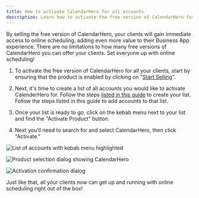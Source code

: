 ```yaml
---
title: How to activate CalendarHero for all accounts
description: Learn how to activate the free version of CalendarHero for all your client accounts
---
```


By selling the free version of CalendarHero, your clients will gain immediate access to online scheduling, adding even more value to their Business App experience. There are no limitations to how many free versions of CalendarHero you can offer your clients. Set everyone up with online scheduling!

1) To activate the free version of CalendarHero for all your clients, start by ensuring that the product is enabled by clicking on "[Start Selling](https://partners.vendasta.com/marketplace/products/MP-58G85F84DZBND7CK228578MWLD38SS4S)".

2) Next, it's time to create a list of all accounts you would like to activate CalenderHero for. Follow the steps [listed in this guide](https://support.vendasta.com/hc/en-us/articles/4406958964247) to create your list. Follow the steps listed in this guide to add accounts to that list.

3) Once your list is ready to go, click on the kebab menu next to your list and find the "Activate Product" button.


4) Next you'll need to search for and select CalendarHero, then click "Activate."

![List of accounts with kebab menu highlighted](/img/calendarhero/calendarhero-activate-list-1.png)

![Product selection dialog showing CalendarHero](/img/calendarhero/calendarhero-activate-list-2.png)

![Activation confirmation dialog](/img/calendarhero/calendarhero-activate-list-3.png)

Just like that, all your clients now can get up and running with online scheduling right out of the box!